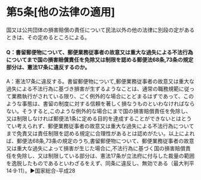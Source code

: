 # 第5条[他の法律の適用] 

国又は公共団体の損害賠償の責任について民法以外の他の法律に別段の定があるときは、その定めるところによる。 

#### Q：書留郵便物について、郵便業務従事者の故意又は重大な過失による不法行為についてまで国の損害賠償責任を免除又は制限を認める郵便法68条,73条の規定部分は、憲法17条に違反するのか。 

A：憲法17条に違反する。書留郵便物について,郵便業務従事者の故意又は重大な過失による不法行為に基づき損害が生ずるようなことは、通常の職務規範に従って業務執行がされている限り、ごく例外的な場合にとどまるはずであって、このような事態は、書留の制度に対する信頼を著しく損なうものといわなければならない。そうすると,このような例外的な場合にまで国の損害賠償責任を免除し、又は制限しなければ郵便法1条に定める目的を達成することができないとはとうてい考えられず、郵便業務従事者の故意又は重大な過失による不法行為についてまで免責又は責任制限を認める規定に合理性があるとは認めがたい。以上によれば、郵便法68条,73条の規定のうち,書留郵便物について、郵便業務従事者の故意又は重大な過失によって損害が生じた場合に,不法行為に基づく国の損害賠償責任を免除し、又は制限している部分は、憲法17条が立法府に付与した裁量の範囲を逸脱したものであるといわざるをえず、同条に違反し、無効である（最大判平14·9·11）。▶国家総合-平成28 